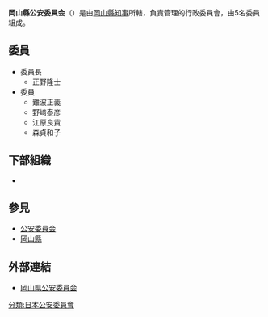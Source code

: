 {{Infobox Govt Agency
  | agency_name     = 岡山縣公安委員會
  | nativename      = {{lang|ja|岡山県公安委員会}}{{ja}}<br>{{lang|ja|おかやまけんこうあんいいんかい}}
  | nativename_r    = Okayama Prefectural Public Safety Commission{{en}}
  | jurisdiction    = [[File:Flag_of_Okayama_Prefecture.svg|20px]] [[岡山縣|岡山縣]]
  | seal            = 
  | seal_width      = 
  | seal_caption    = 
  | logo            = 
  | logo_width      = 
  | logo_caption    = 
  | formed          = 
  | preceding1      = 
  | preceding2      =
  | dissolved       = 
  | superseding     = 
  | employees       = 5人
  | budget          = 
  | minister1_name  = 
  | minister1_pfo   = 
  | minister2_name  = 
  | minister2_pfo   =
  | chief1_title    = 委員長
  | chief1          = 	正野隆士
  | chief2_title    = 
  | chief2          = 
  | chief3_title    = 
  | chief3          = 
  | parent_agency   = [[岡山縣知事|岡山縣知事]]
  | child1_agency   = {{link-jp|岡山縣警察|岡山県警察|岡山縣警察}}
  | child2_agency   = 
  | child3_agency   = 
  | child4_agency   = 
  | child5_agency   = 
  | child6_agency   = 
  | child7_agency   = 
  | child8_agency   = 
  | child9_agency   = 
  | keydocument1    = 
  | keydocument2    =
  | picture         = Okayama Prefectural government.JPG
  | picture_width   = 250px
  | picture_caption = 岡山縣警察本部所在的岡山縣廳舍
  | headquarters    = {{JPN}}<br/>[[岡山縣|岡山縣]][[岡山市|岡山市]][[北區_(岡山市)|北區]]内山下2丁目4番6號
  | website         = [http://www.pref.okayama.jp/kouaniinkai/toppage.htm 岡山県公安委員会]
  | footnotes       = 
}}
'''岡山縣公安委員会'''（{{jpn|j=岡山県公安委員会|hg=おかやまけんこうあんいいんかい|rm=Okayamaken Kō'an-i'inkai}}）是由[[岡山縣知事|岡山縣知事]]所轄，負責管理{{link-jp|岡山縣警察|岡山県警察|岡山縣警察}}的行政委員會，由5名委員組成。

== 委員 ==
*委員長
**正野隆士
*委員
**難波正義
**野﨑泰彦
**江原良貴
**森貞和子

== 下部組織 ==
*{{link-jp|岡山縣警察|岡山県警察|岡山縣警察}}

== 參見 ==
*[[公安委員会|公安委員会]]
*[[岡山縣|岡山縣]]

== 外部連結 ==
*[http://www.pref.okayama.jp/kouaniinkai/toppage.htm 岡山県公安委員会] {{Wayback|url=http://www.pref.okayama.jp/kouaniinkai/toppage.htm |date=20161207163935 }}
{{日本都道府縣公安委員會}}
[[分類:日本公安委員會|分類:日本公安委員會]]